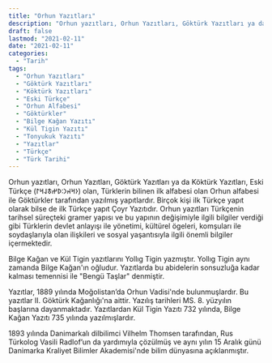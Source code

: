 ```yaml
---
title: "Orhun Yazıtları"
description: "Orhun yazıtları, Orhun Yazıtları, Göktürk Yazıtları ya da Köktürk Yazıtları, Eski Türkçe (𐰆𐰺𐰴𐰣∶𐰖𐰔𐱃𐰞𐰺𐰃) olan, Türklerin bilinen ilk alfabesi olan Orhun alfabesi ile Göktürkler tarafından yazılmış yapıtlardır."
draft: false
lastmod: "2021-02-11"
date: "2021-02-11"
categories:
  - "Tarih"
tags:
  - "Orhun Yazıtları"
  - "Göktürk Yazıtları"
  - "Köktürk Yazıtları"
  - "Eski Türkçe"
  - "Orhun Alfabesi"
  - "Göktürkler"
  - "Bilge Kağan Yazıtı"
  - "Kül Tigin Yazıtı"
  - "Tonyukuk Yazıtı"
  - "Yazıtlar"
  - "Türkçe"
  - "Türk Tarihi"
---
```



Orhun yazıtları, Orhun Yazıtları, Göktürk Yazıtları ya da Köktürk Yazıtları, Eski Türkçe (𐰆𐰺𐰴𐰣∶𐰖𐰔𐱃𐰞𐰺𐰃) olan, Türklerin bilinen ilk alfabesi olan Orhun alfabesi ile Göktürkler tarafından yazılmış yapıtlardır. Birçok kişi ilk Türkçe yapıt olarak bilse de ilk Türkçe yapıt Çoyr Yazıtıdır. Orhun yazıtları Türkçenin tarihsel süreçteki gramer yapısı ve bu yapının değişimiyle ilgili bilgiler verdiği gibi Türklerin devlet anlayışı ile yönetimi, kültürel ögeleri, komşuları ile soydaşlarıyla olan ilişkileri ve sosyal yaşantısıyla ilgili önemli bilgiler içermektedir.

Bilge Kağan ve Kül Tigin yazıtlarını Yollıg Tigin yazmıştır. Yollıg Tigin aynı zamanda Bilge Kağan'ın oğludur. Yazıtlarda bu abidelerin sonsuzluğa kadar kalması temennisi ile "Bengü Taşlar" denmiştir.

Yazıtlar, 1889 yılında Moğolistan’da Orhun Vadisi'nde bulunmuşlardır. Bu yazıtlar II. Göktürk Kağanlığı'na aittir. Yazılış tarihleri MS. 8. yüzyılın başlarına dayanmaktadır. Yazıtlardan Kül Tigin Yazıtı 732 yılında, Bilge Kağan Yazıtı 735 yılında yazılmışlardır.

1893 yılında Danimarkalı dilbilimci Vilhelm Thomsen tarafından, Rus Türkolog Vasili Radlof’un da yardımıyla çözülmüş ve aynı yılın 15 Aralık günü Danimarka Kraliyet Bilimler Akademisi'nde bilim dünyasına açıklanmıştır.